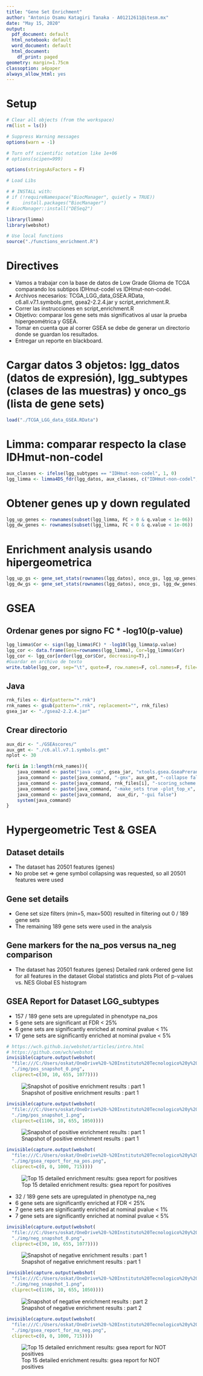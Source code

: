 ```yaml
---
title: "Gene Set Enrichment"
author: "Antonio Osamu Katagiri Tanaka - A01212611@itesm.mx"
date: "May 15, 2020"
output:
  pdf_document: default
  html_notebook: default
  word_document: default
  html_document:
    df_print: paged
geometry: margin=1.75cm
classoption: a4paper
always_allow_html: yes
---
```


# Setup

```r
# Clear all objects (from the workspace)
rm(list = ls())

# Suppress Warning messages
options(warn = -1)

# Turn off scientific notation like 1e+06
# options(scipen=999)

options(stringsAsFactors = F)

# Load Libs

# # INSTALL with:
# if (!requireNamespace("BiocManager", quietly = TRUE))
#     install.packages("BiocManager")
# BiocManager::install("DESeq2")

library(limma)
library(webshot)

# Use local functions
source("./functions_enrichment.R")
```

# Directives

* Vamos a trabajar con la base de datos de Low Grade Glioma de TCGA comparando los subtipos IDHmut-codel vs IDHmut-non-codel.
* Archivos necesarios: TCGA_LGG_data_GSEA.RData, c6.all.v7.1.symbols.gmt, gsea2-2.2.4.jar y script_enrichment.R.
* Correr las instrucciones en script_enrichment.R
* Objetivo: comparar los gene sets más significativos al usar la prueba hipergeométrica y GSEA.
* Tomar en cuenta que al correr GSEA se debe de generar un directorio donde se guardan los resultados.
* Entregar un reporte en blackboard.

# Cargar datos 3 objetos: lgg_datos (datos de expresión), lgg_subtypes (clases de las muestras) y onco_gs (lista de gene sets)

```r
load("./TCGA_LGG_data_GSEA.RData")
```

# Limma: comparar respecto la clase IDHmut-non-codel

```r
aux_classes <- ifelse(lgg_subtypes == "IDHmut-non-codel", 1, 0)
lgg_limma <- limma4DS_fdr(lgg_datos, aux_classes, c("IDHmut-non-codel", "IDHmut-codel"))
```

# Obtener genes up y down regulated

```r
lgg_up_genes <- rownames(subset(lgg_limma, FC > 0 & q.value < 1e-06))
lgg_dw_genes <- rownames(subset(lgg_limma, FC < 0 & q.value < 1e-06))
```

# Enrichment analysis usando hipergeometrica

```r
lgg_up_gs <- gene_set_stats(rownames(lgg_datos), onco_gs, lgg_up_genes)
lgg_dw_gs <- gene_set_stats(rownames(lgg_datos), onco_gs, lgg_dw_genes)
```

# GSEA

## Ordenar genes por signo FC * -log10(p-value)

```r
lgg_limma$Cor <- sign(lgg_limma$FC) * -log10(lgg_limma$p.value)
lgg_cor <- data.frame(Gene=rownames(lgg_limma), Cor=lgg_limma$Cor)
lgg_cor <- lgg_cor[order(lgg_cor$Cor, decreasing=T),]
#Guardar en archivo de texto
write.table(lgg_cor, sep="\t", quote=F, row.names=F, col.names=F, file="LGG_subtypes.rnk")
```

## Java

```r
rnk_files <- dir(pattern="*.rnk")
rnk_names <- gsub(pattern=".rnk", replacement="", rnk_files)
gsea_jar <- "./gsea2-2.2.4.jar"
```

## Crear directorio

```r
aux_dir <- "./GSEAscores/"
aux_gmt <- "./c6.all.v7.1.symbols.gmt"
nplot <- 30
```

```r
for(i in 1:length(rnk_names)){
	java_command <- paste("java -cp", gsea_jar, "xtools.gsea.GseaPreranked")
	java_command <- paste(java_command, "-gmx", aux_gmt, "-collapse false -mode Max_probe -norm meandiv -nperm 1000 -rnk")
	java_command <- paste(java_command, rnk_files[i], "-scoring_scheme weighted -rpt_label", rnk_names[i], "-include_only_symbols true")
	java_command <- paste(java_command, "-make_sets true -plot_top_x", nplot, "-rnd_seed timestamp -set_max 500 -set_min 5 -zip_report false -out")
	java_command <- paste(java_command,  aux_dir, "-gui false")
	system(java_command)
}
```

# Hypergeometric Test & GSEA

## Dataset details

* The dataset has 20501 features (genes)
* No probe set => gene symbol collapsing was requested, so all 20501 features were used

## Gene set details

* Gene set size filters (min=5, max=500) resulted in filtering out 0 / 189 gene sets
* The remaining 189 gene sets were used in the analysis

## Gene markers for the na_pos versus na_neg comparison

* The dataset has 20501 features (genes)
Detailed rank ordered gene list for all features in the dataset
Global statistics and plots
Plot of p-values vs. NES
Global ES histogram

## GSEA Report for Dataset LGG_subtypes

* 157 / 189 gene sets are upregulated in phenotype na_pos
* 5 gene sets are significant at FDR < 25%
* 6 gene sets are significantly enriched at nominal pvalue < 1%
* 17 gene sets are significantly enriched at nominal pvalue < 5%

```r
# https://wch.github.io/webshot/articles/intro.html
# https://github.com/wch/webshot
invisible(capture.output(webshot(
  "file:///C:/Users/oskat/OneDrive%20-%20Instituto%20Tecnologico%20y%20de%20Estudios%20Superiores%20de%20Monterrey/Documents/MNT_ITESM_courses/3.3.Bioinformatica/10_GeneSetEnrichment/GSEAscores/LGG_subtypes.GseaPreranked/pos_snapshot.html",
  "./img/pos_snapshot_0.png",
  cliprect=c(30, 10, 655, 1077))))
```

![Snapshot of positive enrichment results : part 1](./img/pos_snapshot_0.png)

```r
invisible(capture.output(webshot(
  "file:///C:/Users/oskat/OneDrive%20-%20Instituto%20Tecnologico%20y%20de%20Estudios%20Superiores%20de%20Monterrey/Documents/MNT_ITESM_courses/3.3.Bioinformatica/10_GeneSetEnrichment/GSEAscores/LGG_subtypes.GseaPreranked/pos_snapshot.html",
  "./img/pos_snapshot_1.png",
  cliprect=c(1106, 10, 655, 1050))))
```

![Snapshot of positive enrichment results : part 1](./img/pos_snapshot_1.png)

```r
invisible(capture.output(webshot(
  "file:///C:/Users/oskat/OneDrive%20-%20Instituto%20Tecnologico%20y%20de%20Estudios%20Superiores%20de%20Monterrey/Documents/MNT_ITESM_courses/3.3.Bioinformatica/10_GeneSetEnrichment/GSEAscores/LGG_subtypes.GseaPreranked/gsea_report_for_na_pos_1590414950847.html",
  "./img/gsea_report_for_na_pos.png",
  cliprect=c(0, 0, 1000, 715))))
```

![Top 15 detailed enrichment results: gsea report for positives](./img/gsea_report_for_na_pos.png)

* 32 / 189 gene sets are upregulated in phenotype na_neg
* 6 gene sets are significantly enriched at FDR < 25%
* 7 gene sets are significantly enriched at nominal pvalue < 1%
* 7 gene sets are significantly enriched at nominal pvalue < 5%

```r
invisible(capture.output(webshot(
  "file:///C:/Users/oskat/OneDrive%20-%20Instituto%20Tecnologico%20y%20de%20Estudios%20Superiores%20de%20Monterrey/Documents/MNT_ITESM_courses/3.3.Bioinformatica/10_GeneSetEnrichment/GSEAscores/LGG_subtypes.GseaPreranked/neg_snapshot.html",
  "./img/neg_snapshot_0.png",
  cliprect=c(30, 10, 655, 1077))))
```

![Snapshot of negative enrichment results : part 1](./img/neg_snapshot_0.png)

```r
invisible(capture.output(webshot(
  "file:///C:/Users/oskat/OneDrive%20-%20Instituto%20Tecnologico%20y%20de%20Estudios%20Superiores%20de%20Monterrey/Documents/MNT_ITESM_courses/3.3.Bioinformatica/10_GeneSetEnrichment/GSEAscores/LGG_subtypes.GseaPreranked/neg_snapshot.html",
  "./img/neg_snapshot_1.png",
  cliprect=c(1106, 10, 655, 1050))))
```

![Snapshot of negative enrichment results : part 2](./img/neg_snapshot_1.png)

```r
invisible(capture.output(webshot(
  "file:///C:/Users/oskat/OneDrive%20-%20Instituto%20Tecnologico%20y%20de%20Estudios%20Superiores%20de%20Monterrey/Documents/MNT_ITESM_courses/3.3.Bioinformatica/10_GeneSetEnrichment/GSEAscores/LGG_subtypes.GseaPreranked/gsea_report_for_na_neg_1590414950847.html",
  "./img/gsea_report_for_na_neg.png",
  cliprect=c(0, 0, 1000, 715))))
```

![Top 15 detailed enrichment results: gsea report for NOT positives](./img/gsea_report_for_na_neg.png)
